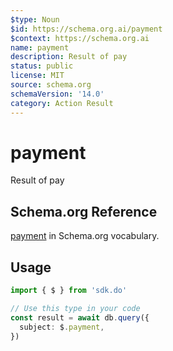 ```yaml
---
$type: Noun
$id: https://schema.org.ai/payment
$context: https://schema.org.ai
name: payment
description: Result of pay
status: public
license: MIT
source: schema.org
schemaVersion: '14.0'
category: Action Result
---
```


# payment

Result of pay

## Schema.org Reference

[payment](https://schema.org/PayAction) in Schema.org vocabulary.

## Usage

```typescript
import { $ } from 'sdk.do'

// Use this type in your code
const result = await db.query({
  subject: $.payment,
})
```
